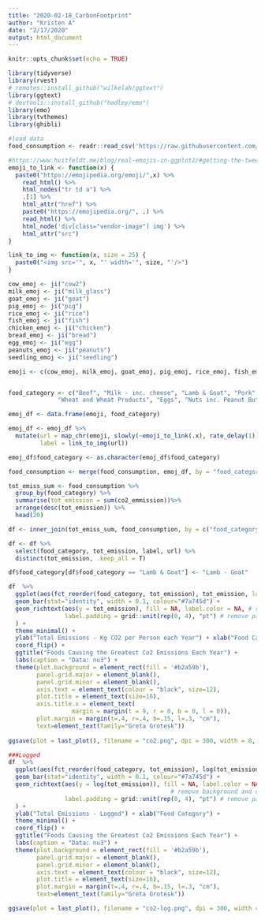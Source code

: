 ```yaml
---
title: "2020-02-18_CarbonFootprint"
author: "Kristen A"
date: "2/17/2020"
output: html_document
---
```


```r
knitr::opts_chunk$set(echo = TRUE)
```

```r
library(tidyverse)
library(rvest)
# remotes::install_github("wilkelab/ggtext")
library(ggtext)
# devtools::install_github("hadley/emo")
library(emo)
library(tvthemes)
library(ghibli)

#load data
food_consumption <- readr::read_csv('https://raw.githubusercontent.com/rfordatascience/tidytuesday/master/data/2020/2020-02-18/food_consumption.csv')
```



```r
#https://www.hvitfeldt.me/blog/real-emojis-in-ggplot2/#getting-the-tweets
emoji_to_link <- function(x) {
  paste0("https://emojipedia.org/emoji/",x) %>%
    read_html() %>%
    html_nodes("tr td a") %>%
    .[1] %>%
    html_attr("href") %>%
    paste0("https://emojipedia.org/", .) %>%
    read_html() %>%
    html_node('div[class="vendor-image"] img') %>%
    html_attr("src")
}

link_to_img <- function(x, size = 25) {
  paste0("<img src='", x, "' width='", size, "'/>")
}

```



```r
cow_emoj <- ji("cow2")
milk_emoj <- ji("milk_glass")
goat_emoj <- ji("goat")
pig_emoj <- ji("pig")
rice_emoj <- ji("rice")
fish_emoj <- ji("fish")
chicken_emoj <- ji("chicken")
bread_emoj <- ji("bread")
egg_emoj <- ji("egg")
peanuts_emoj <- ji("peanuts")
seedling_emoj <- ji("seedling")

emoji <- c(cow_emoj, milk_emoj, goat_emoj, pig_emoj, rice_emoj, fish_emoj, chicken_emoj, bread_emoj, egg_emoj, peanuts_emoj, seedling_emoj)


food_category <- c("Beef", "Milk - inc. cheese", "Lamb & Goat", "Pork", "Rice", "Fish", "Poultry",
              "Wheat and Wheat Products", "Eggs", "Nuts inc. Peanut Butter", "Soybeans")

emoj_df <- data.frame(emoji, food_category)

emoj_df <- emoj_df %>%
  mutate(url = map_chr(emoji, slowly(~emoji_to_link(.x), rate_delay(1))),
         label = link_to_img(url))

emoj_df$food_category <- as.character(emoj_df$food_category)

food_consumption <- merge(food_consumption, emoj_df, by = "food_category", all=T)
```


```r
tot_emiss_sum <- food_consumption %>%
  group_by(food_category) %>%
  summarise(tot_emission = sum(co2_emmission))%>%
  arrange(desc(tot_emission)) %>%
  head(20)

df <- inner_join(tot_emiss_sum, food_consumption, by = c("food_category"))

df <- df %>%
  select(food_category, tot_emission, label, url) %>%
  distinct(tot_emission, .keep_all = T)
```

```r
df$food_category[df$food_category == "Lamb & Goat"] <- "Lamb - Goat"
```

```r
df  %>%
  ggplot(aes(fct_reorder(food_category, tot_emission), tot_emission, label = label)) +
  geom_bar(stat="identity", width = 0.1, colour="#7a745d") +
  geom_richtext(aes(y = tot_emission), fill = NA, label.color = NA, # remove background and outline
                label.padding = grid::unit(rep(0, 4), "pt") # remove padding
  ) +
  theme_minimal() +
  ylab("Total Emissions - Kg CO2 per Person each Year") + xlab("Food Category") +
  coord_flip() +
  ggtitle("Foods Causing the Greatest Co2 Emissions Each Year") +
  labs(caption = "Data: nu3") +
  theme(plot.background = element_rect(fill = '#b2a59b'),
        panel.grid.major = element_blank(),
        panel.grid.minor = element_blank(),
        axis.text = element_text(colour = "black", size=12),
        plot.title = element_text(size=16),
        axis.title.x = element_text(
                  margin = margin(t = 9, r = 0, b = 0, l = 0)),
        plot.margin = margin(t=.4, r=.4, b=.15, l=.3, "cm"),
        text=element_text(family="Greta Grotesk"))
  
ggsave(plot = last_plot(), filename = "co2.png", dpi = 300, width = 8, height = 5)
```



```r
###Logged
df  %>%
  ggplot(aes(fct_reorder(food_category, tot_emission), log(tot_emission), label = label)) +
  geom_bar(stat="identity", width = 0.1, colour="#7a745d") +
  geom_richtext(aes(y = log(tot_emission)), fill = NA, label.color = NA, 
                                              # remove background and outline
                label.padding = grid::unit(rep(0, 4), "pt") # remove padding
  ) +
  ylab("Total Emissions - Logged") + xlab("Food Category") +
  theme_minimal() +
  coord_flip() +
  ggtitle("Foods Causing the Greatest Co2 Emissions Each Year") +
  labs(caption = "Data: nu3") +
  theme(plot.background = element_rect(fill = '#b2a59b'),
        panel.grid.major = element_blank(),
        panel.grid.minor = element_blank(),
        axis.text = element_text(colour = "black", size=12),
        plot.title = element_text(size=16),
        plot.margin = margin(t=.4, r=.4, b=.15, l=.3, "cm"),
        text=element_text(family="Greta Grotesk"))

ggsave(plot = last_plot(), filename = "co2-log.png", dpi = 300, width = 8, height = 5)
```



